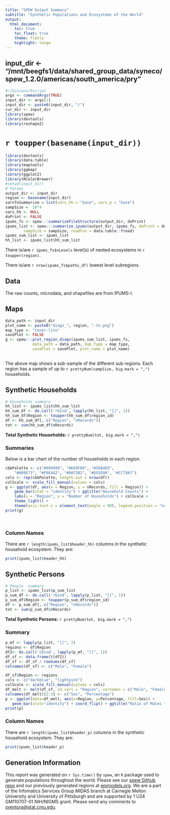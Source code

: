```yaml
---
title: "SPEW Output Summary"
subtitle: "Synthetic Populations and Ecosystems of the World"
output: 
  html_document:
    toc: true
    toc_float: true
    theme: flatly
    highlight: tango
---
```


##	input_dir <- "/mnt/beegfs1/data/shared_group_data/syneco/spew_1.2.0/americas/south_america/pry"



```r
#!/bin/env/Rscript
args <- commandArgs(TRUE)
input_dir <- args[1]
input_dir <- paste0(input_dir, "/")
cur_dir <- input_dir
library(spew)
library(devtools)
library(reshape2)
```

# `r toupper(basename(input_dir))` 





```r
library(devtools)
library(data.table)
library(maptools)
library(ggmap)
library(ggplot2)
library(RColorBrewer)
#setwd(input_dir)
# Params 
output_dir <- input_dir
region <- basename(input_dir)
varsToSummarize = list(vars_hh = "base", vars_p = "base")
sampSize =  10^4
vars_hh <- NULL
doPrint <- FALSE
ipums_fs <- spew:::summarizeFileStructure(output_dir, doPrint)
ipums_list <- spew:::summarize_ipums(output_dir, ipums_fs, doPrint = doPrint,
	    sampSize = sampSize, readFun = data.table::fread)
ipums_sum_list <- ipums_list
hh_list <- ipums_list$hh_sum_list
```
There is/are `r ipums_fs$nLevels` level(s) of nested ecosystems in `r toupper(region)`.

There is/are `r nrow(ipums_fs$paths_df)` lowest level subregions.

## Data

The raw counts, microdata, and shapefiles are from IPUMS-I.


## Maps 

```r
data_path <- input_dir
plot_name <- paste0("diags_", region, "-tn.png")
map_type <- "toner-lite"
savePlot <- FALSE
g <- spew:::plot_region_diags(ipums_sum_list, ipums_fs,
            data_path = data_path, map_type = map_type,
            savePlot = savePlot, plot_name = plot_name)
			
```

The above map shows a sub-sample of the different sub regions.  Each region has a sample of up to `r prettyNum(sampSize, big.mark = ",")` households.




## Synthetic Households {.tabset}
```r
# Households summary
hh_list <- ipums_list$hh_sum_list
hh_sum_df <- do.call('rbind', lapply(hh_list, "[[", 1))
hh_sum_df$Region <- toupper(hh_sum_df$region_id)
df <- hh_sum_df[, c("Region", "nRecords")]
tot <- sum(hh_sum_df$nRecords)
```


**Total Synthetic Households:** `r prettyNum(tot, big.mark = ",")`



### Summaries
Below is a bar chart of the number of households in each region.

```r
cbbPalette <- c("#999999", "#E69F00", "#56B4E9",
	"#009E73", "#F0E442", "#0072B2", "#D55E00", "#CC79A7")
cols <- rep(cbbPalette, length.out = nrow(df))
colScale <- scale_fill_manual(values = cols)
g <- ggplot(df, aes(x = Region, y = nRecords, fill = Region)) +
    geom_bar(stat = "identity") + ggtitle("Household Counts") +
    labs(x = "Region", y = "Number of Households") + colScale +
    theme_light() + 
    theme(axis.text.x = element_text(angle = 90), legend.position = "none") 
print(g)
          
        
```

### Column Names
There are `r length(ipums_list$header_hh)` columns in the synthetic household ecosystem.  They are:

```r
print(ipums_list$header_hh)
```

## Synthetic Persons {.tabset}

```r
# People  summary
p_list <- ipums_list$p_sum_list
p_sum_df <- do.call('rbind', lapply(p_list, "[[", 1))
p_sum_df$Region <- toupper(p_sum_df$region_id)
df <- p_sum_df[, c("Region", "nRecords")]
tot <- sum(p_sum_df$nRecords)
```


**Total Synthetic Persons:** `r prettyNum(tot, big.mark = ",")`



### Summary
```r
p_mf <- lapply(p_list, "[[", 2)
regions <- df$Region
df2<- do.call('cbind', lapply(p_mf, "[[", 1))
df_sf <- data.frame(t(df2))
df_sf <- df_sf / rowSums(df_sf)
colnames(df_sf) <- c("Male", "Female")

df_sf$Region <- regions
cols <- c("darkblue", "lightpink")
colScale <- scale_fill_manual(values = cols)
df_melt <- melt(df_sf, id.vars = "Region", varnames = c("Male", "Female"))
colnames(df_melt)[2:3] <- c("Sex", "Percentage")
p <- ggplot(data=df_melt, aes(x=Region, y=Percentage, fill=Sex)) +
   geom_bar(stat="identity") + coord_flip() + ggtitle("Ratio of Males to Females") + colScale + theme_light()
print(p)
```

### Column Names
There are `r length(ipums_list$header_p)` columns in the synthetic household ecosystem.  They are:

```r
print(ipums_list$header_p)
```




## Generation Information

This report was generated on `r Sys.time()` by `spew`, an `R` package used to generate populations throughout the world.  Please see our [spew Github repo](https://github.com/leerichardson/spew) and our previously generated regions at [epimodels.org](http://www.epimodels.org/drupal/?q=node/32).  We are a part of the Infomatics Services Group MIDAS branch at Carnegie Mellon University and University of Pittsburgh and are supported by 1 U24 GM110707-01 NIH/NIGMS grant.  Please send any comments to [sventura@stat.cmu.edu](sventura@stat.cmu.edu).
